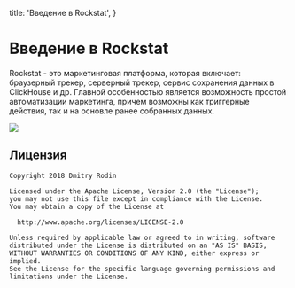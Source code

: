 
  title: 'Введение в Rockstat',
}


# Введение в Rockstat

Rockstat - это маркетинговая платформа, которая включает: браузерный трекер, серверный трекер, сервис сохранения данных в ClickHouse и др.
Главной особенностью является возможность простой автоматизации маркетинга, причем возможны как триггерные действия, так и на основле ранее собранных данных.


<Expand>
  <img src="/static/images/docs/schemas/common-scheme.svg"/>
</Expand>

## Лицензия

```
Copyright 2018 Dmitry Rodin

Licensed under the Apache License, Version 2.0 (the "License");
you may not use this file except in compliance with the License.
You may obtain a copy of the License at

  http://www.apache.org/licenses/LICENSE-2.0

Unless required by applicable law or agreed to in writing, software
distributed under the License is distributed on an "AS IS" BASIS,
WITHOUT WARRANTIES OR CONDITIONS OF ANY KIND, either express or implied.
See the License for the specific language governing permissions and
limitations under the License.
```

